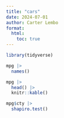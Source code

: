 ```yaml
---
title: "cars"
date: 2024-07-01
author: Carter Lembo
format: 
  html:
    toc: true
---
```


```r
library(tidyverse)


```

```r
mpg |> 
  names()

mpg |> 
  head() |> 
  knitr::kable()
```
```r
mpg$cty |> 
  shapiro.test()

```

